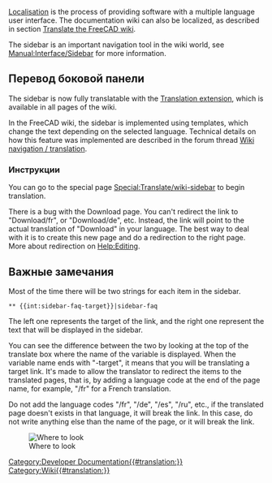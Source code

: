 <languages/>
[[Localisation]] is the process of providing software with a multiple language user interface.
The documentation wiki can also be localized, as described in section [[Localisation#Translate_the_FreeCAD_wiki|Translate the FreeCAD wiki]].

The sidebar is an important navigation tool in the wiki world, see [http://www.mediawiki.org/wiki/Manual:Interface/Sidebar Manual:Interface/Sidebar] for more information.

<span id="Translate_the_sidebar"></span>
==Перевод боковой панели==

The sidebar is now fully translatable with the [http://www.mediawiki.org/wiki/Help:Extension:Translate Translation extension], which is available in all pages of the wiki.

In the FreeCAD wiki, the sidebar is implemented using templates, which change the text depending on the selected language.
Technical details on how this feature was implemented are described in the forum thread [http://forum.freecadweb.org/viewtopic.php?f=21&t=9687&start=10#p80441 Wiki navigation / translation].

<span id="Instructions"></span>
===Инструкции===

You can go to the special page [[Special:Translate/wiki-sidebar]] to begin translation.

There is a bug with the Download page. You can't redirect the link to "Download/fr", or "Download/de", etc. Instead, the link will point to the actual translation of "Download" in your language.
The best way to deal with it is to create this new page and do a redirection to the right page. More about redirection on [[Help:Editing]].

<span id="Important_notes"></span>
==Важные замечания==

Most of the time there will be two strings for each item in the sidebar.

 <nowiki>** {{int:sidebar-faq-target}}|sidebar-faq</nowiki>

The left one represents the target of the link, and the right one represent the text that will be displayed in the sidebar.

You can see the difference between the two by looking at the top of the translate box where the name of the variable is displayed.
When the variable name ends with "-target", it means that you will be translating a target link. It's made to allow the translator
to redirect the items to the translated pages, that is, by adding a language code at the end of the page name, for example, "/fr" for a French translation.

Do not add the language codes "/fr", "/de", "/es", "/ru", etc., if the translated page doesn't exists in that language, it will break the link.
In this case, do not write anything else than the name of the page, or it will break the link.

[[File:Translate-sidebar-instruction.png|left|Where to look]]

[[Category:Developer Documentation{{#translation:}}]]
[[Category:Wiki{{#translation:}}]]
{{clear}}